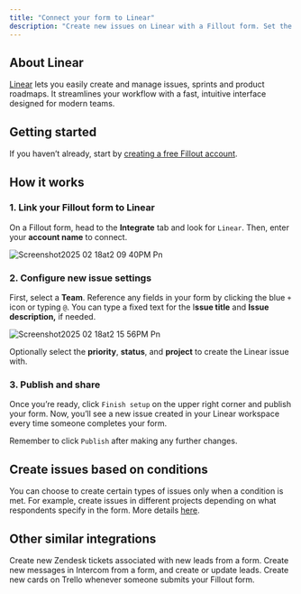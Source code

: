 ```yaml
---
title: "Connect your form to Linear"
description: "Create new issues on Linear with a Fillout form. Set the priority, status, project, and more dynamically based on the form submission."
---
```


## About Linear

[Linear](https://linear.app/?ref=fillout-forms-helparticle) lets you easily create and manage issues, sprints and product roadmaps. It streamlines your workflow with a fast, intuitive interface designed for modern teams.

## Getting started

If you haven’t already, start by [creating a free Fillout account](https://build.fillout.com/signup?integration=linear).

## How it works

### **1. Link your Fillout form to Linear**

On a Fillout form, head to the **Integrate** tab and look for `Linear`. Then, enter your **account name** to connect.

![Screenshot2025 02 18at2 09 40PM Pn](/images/Screenshot2025-02-18at2.09.40PM.png)

### **2. Configure new issue settings**

First, select a **Team**. Reference any fields in your form by clicking the blue `+` icon or typing `@`. You can type a fixed text for the I**ssue title** and **Issue description,** if needed.

![Screenshot2025 02 18at2 15 56PM Pn](/images/Screenshot2025-02-18at2.15.56PM.png)

Optionally select the **priority**, **status**, and **project** to create the Linear issue with.

### **3. Publish and share**

Once you’re ready, click `Finish setup` on the upper right corner and publish your form. Now, you’ll see a new issue created in your Linear workspace every time someone completes your form.

Remember to click `Publish` after making any further changes.

## Create issues based on conditions

You can choose to create certain types of issues only when a condition is met. For example, create issues in different projects depending on what respondents specify in the form. More details [here](https://www.notion.so/Conditional-integration-logic-180148986f5d47b981b5de5580b00169?pvs=21).

## Other similar integrations

<CardGroup cols={3}>
  <Card title="Connect your form to Zendesk" icon="square-z" iconType="regular" color="#FFC738">
    Create new Zendesk tickets associated with new leads from a form.
  </Card>
  <Card title="Connect your form to Intercom" icon="container-storage" iconType="regular" color="#FFC738">
    Create new messages in Intercom from a form, and create or update leads.
  </Card>
  <Card title="Connect your form to Trello" icon="square-kanban" iconType="regular" color="#FFC738">
    Create new cards on Trello whenever someone submits your Fillout form.
  </Card>
</CardGroup>